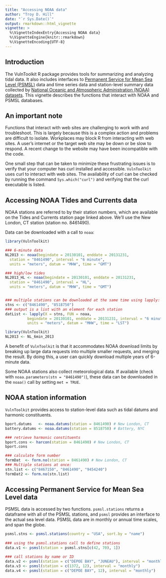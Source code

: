 ```yaml
---
title: "Accessing NOAA data"
author: "Troy D. Hill"
date: "`r Sys.Date()`"
output: rmarkdown::html_vignette
vignette: >
  %\VignetteIndexEntry{Accessing NOAA data}
  %\VignetteEngine{knitr::rmarkdown}
  %\VignetteEncoding{UTF-8}
---
```


## Introduction 

The VulnToolkit R package provides tools for summarizing and analyzing tidal data. It also includes interfaces to [Permanent Service for Mean Sea Level (PSMSL)](https://www.psmsl.org) data and time series data and station-level summary data collected by [National Oceanic and Atmospheric Administration (NOAA) datasets](https://www.tidesandcurrents.noaa.gov/stations.html?type=Water+Levels). This vignette describes the functions that interact with NOAA and PSMSL databases.

## An important note

Functions that interact with web sites are challenging to work with and troubleshoot. This is largely because this is a complex action and  problems are difficult to isolate. Workplaces may block R from interacting with web sites. A user's internet or the target web site may be down or be slow to respond. A recent change to the website may have been incompatible with the code.

One small step that can be taken to minimize these frustrating issues is to verify that your computer has curl installed and accessible. `VulnToolkit` uses curl to interact with web sites. The availability of curl can be checked by running the command `Sys.which("curl")` and verifying that the curl executable is listed.


## Accessing NOAA Tides and Currents data

NOAA stations are referred to by their station numbers, which are available on the Tides and Currents station page linked above. We'll use the New London, CT station (station no. 8461490).

Data can be downloaded with a call to `noaa`: 

```r
library(VulnToolkit)

### 6-minute data
NL2013 <- noaa(begindate = 20130101, enddate = 20131231, 
  station = "8461490", interval = "6 minute", 
  units = "meters", datum = "MHW", time = "GMT")

### high/low tides
NL2013_HL <- noaa(begindate = 20130101, enddate = 20131231, 
  station = "8461490", interval = "HL", 
  units = "meters", datum = "MHW", time = "GMT")


### multiple stations can be downloaded at the same time using lapply:
stns <- c("8461490", "8518750")
### output is a list with an element for each station 
datList <- lapply(X = stns, FUN = noaa, 
          begindate = 20130101, enddate = 20131231, interval = "6 minute", 
          units = "meters", datum = "MHW", time = "LST")


```

```r
library(VulnToolkit)
NL2013 <- NL_6min_2013
```


A benefit of `VulnToolkit` is that it accommodates NOAA download limits by breaking up large data requests into multiple smaller requests, and merging the result. By doing this, a user can quickly download multiple years of 6-minute data.


Some NOAA stations also collect meteorological data. If available (check with `noaa.parameters(stn = "8461490")`), these data can be downloaded in the `noaa()` call by setting `met = TRUE`.


## NOAA station information

`VulnToolkit` provides access to station-level data such as tidal datums and harmonic constituents. 

``` r

bport.datums   <- noaa.datums(station = 8461490) # New London, CT
battery.datums <- noaa.datums(station = 8518750) # Battery, NYC

### retrieve harmonic constituents
bport.cons <- harcon(station = 8461490) # New London, CT
bport.cons

### calculate form number 
formDat  <- form.no(station = 8461490) # New London, CT
### Multiple stations at once:
stn.list <- c("8467150", "8461490", "9454240") 
formDat2 <- form.no(stn.list)

```


## Accessing Permanent Service for Mean Sea Level data

PSMSL data is accessed by two functions. `psmsl.stations` returns a dataframe with all of the PSMSL stations, and `psmsl` provides an interface to the actual sea level data. PSMSL data are in monthly or annual time scales, and span the globe.


```r
psmsl.stns <- psmsl.stations(country = "USA", sort.by = "name")
 
### using the psmsl.stations call to define stations
data.v1 <- psmsl(station = psmsl.stns[c(42, 70), 1])

### call stations by name or ID
data.v2 <- psmsl(station = c("DEPOE BAY", "JUNEAU"), interval = "monthly")
data.v3 <- psmsl(station = c(1372, 12), interval = "monthly")
data.v4 <- psmsl(station = c("DEPOE BAY", 12), interval = "monthly")


```
